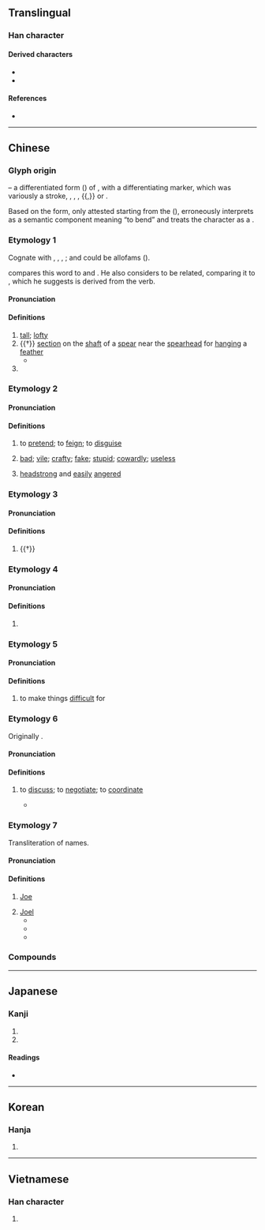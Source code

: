 {{also|乔}}
{{character info}}
==Translingual==

===Han character===
{{Han char|rn=30|rad=口|as=09|sn=12|four=20227|canj=HKRBR|ids=⿱⿵夭口冋}}

====Derived characters====
* {{l|mul|[[僑]], [[嘺]], [[墧]], [[嬌]], [[嶠]], [[𢄹]], [[𢕪]], [[憍]], [[撟]], [[𣾷]], [[獢]], [[䢪]], [[橋]], [[燆]], [[犞]], [[𤩝]], [[矯]], [[礄]], [[穚]], [[𥼱]], [[繑]], [[蟜]], [[䚩]], [[譑]], [[蹻]], [[趫]], [[轎]], [[鐈]], [[鞽]], [[𧄳]], [[驕]], [[鱎]]}}
* {{l|mul|[[勪]], [[敽]], [[敿]], [[䎗]], [[鷮]], [[䀉]], [[㝯]], [[㠐]], [[簥]], [[蕎]], [[毊]], [[㢗]], [[屫]]}}

====References====
* {{Han ref|kx=0200.220|dkj=03990|dj=0422.060|hdz=10656.120|uh=55AC|ud=21932|bh=B3EC|bd=46060}}

----

==Chinese==
{{zh-wp|zh:喬姓|yue:喬氏|nan:Kiâu (sèⁿ)|en:Qiao (surname)}}

===Glyph origin===
{{Han etym}}
{{liushu|i}} – a differentiated form ({{zh-l|*分化字}}) of {{och-l|高|high, tall}}, with a differentiating marker, which was variously a stroke, {{zh-l|*屮}}, {{zh-l|*止}}, {{zh-l|*力}}, {{zh-l|*九}}{{,}} or {{zh-l|*夭}}.

Based on the {{zh-l|*夭}} form, only attested starting from the {{w|Han dynasty}} ({{zh-ref|Chi, 2010}}), ''{{w|Shuowen}}'' erroneously interprets {{zh-l|*夭}} as a semantic component meaning “to bend” and treats the character as a {{liushu|psc|nocap=1}}.

===Etymology 1===
{{zh-forms|s=乔|alt=𠳮}}

Cognate with {{och-l|憍|id=1|to lift the head}}, {{och-l|驕|proud}}, {{och-l|撟|id=2|to lift}}, {{och-l|嶠|peak}}; {{och-l|高|high; tall}} and {{och-l|蹻|id=1|martial; vigorous}} could be allofams ({{zh-ref|Schuessler, 2007}}).

{{zh-ref|Sagart (2017b)}} compares this word to {{cog|bo|སྒྲོ||to elevate; to exalt; to increase}} and {{cog|kac|shagrau||to exalt}}. He also considers {{och-l|鷮|a kind of pheasant (with a long tail and feathers used for ornaments)}} to be related, comparing it to {{cog|bo|སྒྲོ||large feather}}, which he suggests is derived from the verb.

====Pronunciation====
{{zh-pron
|m=qiáo
|m-s=qiao2
|c=kiu4
|c-t=kiau3
|g=qieu2
|h=pfs=khièu;gd=kiau2
|j=qiau1
|mb=giǎu
|md=gièu
|mn=kiâu
|mn-t=kiao5/kiou5
|w=3jjiau
|x=jiau2
|mc=2+1
|oc=y,2+1
|ma=y
|cat=a,n,v,pn
}}

====Definitions====
{{zh-hanzi}}

# [[tall]]; [[lofty]]
# {{†}} [[section]] on the [[shaft]] of a [[spear]] near the [[spearhead]] for [[hang]]ing a [[feather]]
#* {{zh-x|二{Ér}-矛 重{chóng} 喬|The two lances' '''panache-hangers''' soared doubly|CL|ref=Shijing}}
# {{surname|zh}}

===Etymology 2===
{{zh-forms|s=乔}}
{{rfe|zh}}

====Pronunciation====
{{zh-pron
|m=qiáo
|m-s=qiao2
|c=kiu4
|c-t=kiau3
|g=qieu2
|h=pfs=khièu;gd=kiau2
|j=qiau1
|mb=giǎu
|md=gièu
|mn=kiâu
|mn-t=kiao5/kiou5
|w=3jjiau
|x=jiau2
|ma=y
|cat=v,a
}}

====Definitions====
{{zh-hanzi}}

# to [[pretend]]; to [[feign]]; to [[disguise]]
# {{lb|zh|archaic|derogatory}} [[bad]]; [[vile]]; [[crafty]]; [[fake]]; [[stupid]]; [[cowardly]]; [[useless]]
# {{lb|zh|archaic}} [[headstrong]] and [[easily]] [[angered]]

===Etymology 3===
{{zh-forms|s=乔}}

====Pronunciation====
{{zh-pron
|m=jiāo,qiáo
|cat=a
}}

====Definitions====
{{zh-hanzi}}

# {{†}} {{zh-alt-form|驕|[[proud]]; [[arrogant]]}}

===Etymology 4===
{{zh-forms|s=乔}}
{{rfe|zh}}

====Pronunciation====
{{zh-pron
|m=jiǎo,qiáo
|cat=
}}

====Definitions====
{{zh-hanzi}}

# {{zh-only|喬詰}}

===Etymology 5===
{{zh-forms|s=乔|alt=挾,蹻}}
{{rfe|zh}}

====Pronunciation====
{{zh-pron
|mn=khiâu
|cat=v
}}

====Definitions====
{{zh-hanzi}}

# {{lb|zh|Hokkien}} to make things [[difficult]] for

===Etymology 6===
{{zh-forms|s=乔}}

Originally {{bor|cmn|nan|-}} {{zh-l|撨|chhiâu}}.

====Pronunciation====
{{zh-pron
|m=qiáo
|mn=xm,zz,tw,sg:chhiâu
|cat=v
}}

====Definitions====
{{zh-hanzi}}

# {{lb|zh|Hokkien|Taiwanese Mandarin}} to [[discuss]]; to [[negotiate]]; to [[coordinate]]
#* {{zh-x|給{hō͘} 少年%的 家己\自{ka}己{kī} 喬{chhiâu}|let the young people figure it out themselves|MN|ref='''2016''', {{w2|zh|梁志强}} ({{w|Jack Neo}}, lyricist), [https://www.youtube.com/watch?v=MB7xmdJU5ys {{lang|zh|《欢喜就好》}}] (Happy Can Already!)}}

===Etymology 7===
{{zh-forms|s=乔}}

Transliteration of {{bor|zh|en|-}} names.

====Pronunciation====
{{zh-pron
|m=Qiáo
|cat=pn
}}

====Definitions====
{{zh-hanzi}}

# [[Joe]] {{gloss|English given name}}
#: {{zh-x|^喬·^拜登|{{w|Joe Biden}}}}
# [[Joel]] {{gloss|English given name}}
#* {{zh-x|^露意絲·^戴維茲 博士 曾 任 ^哥倫比亞 ^大學 ^教育 ^學院 ^心理 ^教育 ^系 的 研究員；而 ^喬·^戴維茲 博士 則 曾 任 ^哥倫比亞 ^大學 ^教育 ^學院 ^心理 ^教育 ^系 的 教授。|Dr. Lois Davitz was a researcher of Psychology & Education at the Columbia University Teachers College; Dr. '''Joel''' Davitz was a professor of Psychology & Education at the Columbia University Teachers College.|ref='''2003''', {{lang|zh|露意絲·戴維茲}} (Lois L. Davitz) and {{lang|zh|喬·戴維茲}} (Joel R. Davitz), translated by {{lang|zh|劉逸媛}}, {{lang|zh|《結婚！不是鬧著玩的！》}} (''Fun? But We're Married!: A Wise and Witty Guide to a Lasting Marriage''), [https://books.google.ca/books?id=qHbg2srhqvUC&pg=RA16-PT36 book cover]}}
#* {{zh-x|上 圖 是 復活節 拍 的 全家福，下 圖 是 ^喬 一家人 第一次 帶 著[着]{zhe} 老-三 到 安養院 探訪 ^喬 的 祖母 時 拍 的。|The top photo is a family portrait taken during Easter, and the bottom was taken when '''Joel''' [Sartore]’s whole family took the third child to the nursing home to visit '''Joel'''’s grandma for the first time.|ref='''2012''', {{lang|zh|喬·沙托瑞}} (Joel Sartore) and {{lang|zh|約翰·希利}} (John Healey), translated by {{lang|zh|程道民}}, {{lang|zh|《國家地理終極家庭攝影指南》}}, [https://books.google.com/books?id=WKOMAwAAQBAJ&pg=PA82 page 82]}}
#* {{zh-x|在 此 我 要 特別 感謝 ^喬（Joel Mullins）、^馬克（Marc Levin）、^麥可·^佛斯特（Mike Forster）、^麥可·^威爾斯（Mike Wells）、^尼克爾（Nikhil Srinivasan）與 ^查維爾（Xavier Mercier）他們 無比 非凡 的 協助。|I'd like to especially thank '''Joel''' Mullins, Marc Levin, Mike Forster, Mike Wells, Nikhil Srinivasan, and Xavier Mercier for their extraordinary support.|ref='''2015''', {{lang|zh|加百列·懷納}} (Gabriel Wyner), translated by {{lang|zh|威治}}, {{lang|zh|《跟各國人都可以聊得來：語言大師教你如何掌握三大關鍵快速精通各國語言，學了就不忘！》}} (''Fluent Forever: How to Learn Any Language Fast and Never Forget It''), [https://books.google.com/books?id=EJtdDwAAQBAJ&pg=PA398 page 398]}}

===Compounds===
{{zh-der|二喬|喬人|喬裝|喬怯|下喬入幽|付諸洪喬|喬松之壽|喬素|喬木|喬松|喬腔|喬模喬樣|喬遷之喜|喬志|喬林|喬家公|乾喬|喬妝|喬治亞|布爾喬亞|喬文假醋|亞喬木|喬裝打扮|小喬|喬喬畫畫|妝喬|怯怯喬喬|好喬|大喬|喬詰|喬男女|喬才|喬做胡為|喬遷|喬聲怪氣|喬眉畫眼|喬梓|喬扦|出谷遷喬|作喬|喬主張|王喬|洪喬擲水|松喬之壽|故家喬木|拿喬|洪喬之誤|發喬|王子喬|王喬騎鶴|松喬|遷喬|行短才喬|胡做喬為|遷喬之望|賢喬梓|喬家坪|下喬遷谷|佺喬|出幽遷喬|吃喬|喬人物|喬作衙|喬做|喬做衙|喬公案|喬公道|喬其紗|喬勢|喬喬|喬坐衙|喬妝打扮|喬山|喬岳|喬峰|喬嶽|喬張做致|喬張致|喬忿|喬性|喬扮|喬文物|喬材|喬柯|喬桀|喬榦|喬模樣|喬樣|喬樣勢|喬樹|喬畫|喬相識|喬禁架|喬竦|喬粧|喬聲勢|喬聲顙氣|喬行徑|喬衙|喬裝改扮|喬話|喬軀老|喬陟|喬龍畫虎|夭喬|子喬|心喬意怯|時喬|曾喬|松喬遷景|洪喬|王喬履|王喬屨|王喬舄|看喬|粧喬|老喬民|虛喬|謊喬廝|豹喬|輕喬|遷喬出谷|重喬|附喬|陽喬|鳴于喬木|鶯喬|喬勒潘}}

----

==Japanese==

===Kanji===
{{ja-kanji|grade=|rs=口09}}

# {{high}}
# {{boasting}}

====Readings====
* {{ja-readings|on=[[きょう]] (kyō), [[ぎょう]] (gyō)|kun=[[たかい]] (takai)}}

----

==Korean==

===Hanja===
{{ko-hanja|hangeul=교|rv=gyo|mr=kyo}}

# {{rfdef|ko|sort=口09}}

----

==Vietnamese==

===Han character===
{{vi-readings|reading=kiều|rs=口09}}

# {{rfdef|vi|sort=口09}}